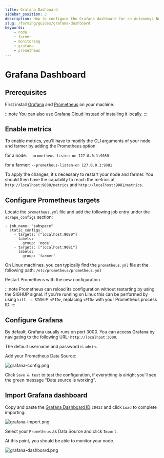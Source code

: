 ```yaml
---
title: Grafana Dashboard
sidebar_position: 3
description: How to configure the Grafana dashboard for an Autonomys Network node
slug: /farming/guides/grafana-dashboard
keywords:
    - node
    - farmer
    - monitoring
    - grafana
    - prometheus
---
```


# Grafana Dashboard

## Prerequisites

First install [Grafana](https://grafana.com/) and [Prometheus](https://prometheus.io/) on your machine.

:::note
You can also use [Grafana Cloud](https://grafana.com/products/cloud/) instead of installing it locally.
:::

## Enable metrics

To enable metrics, you'll have to modify the CLI arguments of your node and farmer by adding the Prometheus option:

for a node:
`--prometheus-listen-on 127.0.0.1:9080`

for a farmer:
`--prometheus-listen-on 127.0.0.1:9081`

To apply the changes, it's necessary to restart your node and farmer. You should then have the capability to reach the metrics at `http://localhost:9080/metrics` and `http://localhost:9081/metrics`.

## Configure Prometheus targets

Locate the `prometheus.yml` file and add the following job entry under the `scrape_configs` section:
```
- job_name: "subspace"
  static_configs:
    - targets: ["localhost:9080"]
      labels:
        group: 'node'
    - targets: ["localhost:9081"]
      labels:
        group: 'farmer'
```
On Linux machines, you can typically find the `prometheus.yml` file at the following path: `/etc/prometheus/prometheus.yml`

Restart Prometheus with the new configuration.

:::note
Prometheus can reload its configuration without restarting by using the SIGHUP signal. If you're running on Linux this can be performed by using `kill -s SIGHUP <PID>`, replacing `<PID>` with your Prometheus process ID.
:::

## Configure Grafana

By default, Grafana usually runs on port 3000. You can access Grafana by navigating to the following URL: `http://localhost:3000`.

The default username and password is `admin`.

Add your Prometheus Data Source:

![grafana-config.png](/img/doc-imgs/additional-guides/grafana-config.png)

Click `Save & test` to test the configuration, if everything is alright you'll see the green message "Data source is working".

## Import Grafana dashboard

Copy and paste the [Grafana Dashboard ID](https://grafana.com/grafana/dashboards/20433) `20433` and click `Load` to complete importing:

![grafana-import.png](/img/doc-imgs/additional-guides/grafana-import.png)

Select your `Prometheus` as Data Source and click `Import`.

At this point, you should be able to monitor your node.

![grafana-dashboard.png](/img/doc-imgs/additional-guides/grafana-dashboard.png)
